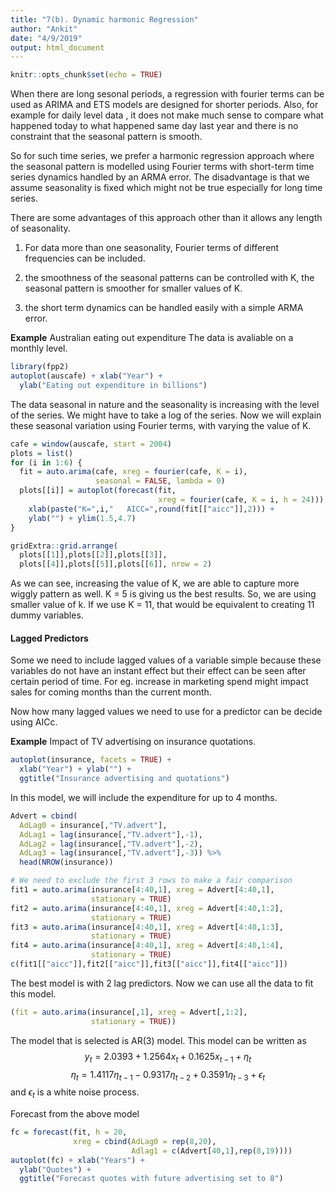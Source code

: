 ```yaml
---
title: "7(b). Dynamic harmonic Regression"
author: "Ankit"
date: "4/9/2019"
output: html_document
---
```


```r
knitr::opts_chunk$set(echo = TRUE)
```

When there are long sesonal periods, a regression with fourier terms can be used as ARIMA and ETS models are designed for shorter periods. Also, for example for daily level data , it does not make much sense to compare what happened today to what happened same day last year and there is no constraint that the seasonal pattern is smooth.

So for such time series, we prefer a harmonic regression approach where the seasonal pattern is modelled using Fourier terms with short-term time series dynamics handled by an ARMA error. The disadvantage is that we assume seasonality is fixed which might not be true especially for long time series.

There are some advantages of this approach other than it allows any length of seasonality.

1. For data more than one seasonality, Fourier terms of different frequencies can be included.

2. the smoothness of the seasonal patterns can be controlled with K, the seasonal pattern is smoother for smaller values of K.

3. the short term dynamics can be handled easily with a simple ARMA error.

**Example**
Australian eating out expenditure
The data is avaliable on a monthly level.
```r
library(fpp2)
autoplot(auscafe) + xlab("Year") +
  ylab("Eating out expenditure in billions")
```

The data seasonal in nature and the seasonality is increasing with the level of the series. We might have to take a log of the series.
Now we will explain these seasonal variation using Fourier terms, with varying the value of K.
```r
cafe = window(auscafe, start = 2004)
plots = list()
for (i in 1:6) {
  fit = auto.arima(cafe, xreg = fourier(cafe, K = i),
                   seasonal = FALSE, lambda = 0)
  plots[[i]] = autoplot(forecast(fit, 
                                 xreg = fourier(cafe, K = i, h = 24))) +
    xlab(paste("K=",i,"   AICC=",round(fit[["aicc"]],2))) +
    ylab("") + ylim(1.5,4.7)
}

gridExtra::grid.arrange(
  plots[[1]],plots[[2]],plots[[3]],
  plots[[4]],plots[[5]],plots[[6]], nrow = 2)
```

As we can see, increasing the value of K, we are able to capture more wiggly pattern as well. K = 5 is giving us the best results. So, we are using smaller value of k. If we use K = 11, that would be equivalent to creating 11 dummy variables.

#### Lagged Predictors
Some we need to include lagged values of a variable simple because these variables do not have an instant effect but their effect can be seen after certain period of time. For eg. increase in marketing spend might impact sales for coming months than the current month.

Now how many lagged values we need to use for a predictor can be decide using AICc.

**Example**
Impact of TV advertising on insurance quotations.
```r
autoplot(insurance, facets = TRUE) +
  xlab("Year") + ylab("") +
  ggtitle("Insurance advertising and quotations")
```

In this model, we will include the expenditure for up to 4 months.

```r
Advert = cbind(
  AdLag0 = insurance[,"TV.advert"],
  AdLag1 = lag(insurance[,"TV.advert"],-1),
  AdLag2 = lag(insurance[,"TV.advert"],-2),
  AdLag3 = lag(insurance[,"TV.advert"],-3)) %>% 
  head(NROW(insurance))

# We need to exclude the first 3 rows to make a fair comparison
fit1 = auto.arima(insurance[4:40,1], xreg = Advert[4:40,1],
                  stationary = TRUE)
fit2 = auto.arima(insurance[4:40,1], xreg = Advert[4:40,1:2],
                  stationary = TRUE)
fit3 = auto.arima(insurance[4:40,1], xreg = Advert[4:40,1:3],
                  stationary = TRUE)
fit4 = auto.arima(insurance[4:40,1], xreg = Advert[4:40,1:4],
                  stationary = TRUE)
c(fit1[["aicc"]],fit2[["aicc"]],fit3[["aicc"]],fit4[["aicc"]])
```

The best model is with 2 lag predictors. Now we can use all the data to fit this model.
```r
(fit = auto.arima(insurance[,1], xreg = Advert[,1:2],
                  stationary = TRUE))
```

The model that is selected is AR(3) model. This model can be written as
$$y_t = 2.0393 + 1.2564 x_t + 0.1625 x_{t-1} + \eta_t$$
$$\eta_t = 1.4117 \eta_{t-1} - 0.9317 \eta_{t-2} + 0.3591 \eta_{t-3} + \epsilon_t$$
and $\epsilon_t$ is a white noise process.

Forecast from the above model
```r
fc = forecast(fit, h = 20,
              xreg = cbind(AdLag0 = rep(8,20),
                           Adlag1 = c(Advert[40,1],rep(8,19))))
autoplot(fc) + xlab("Years") +
  ylab("Quotes") +
  ggtitle("Forecast quotes with future advertising set to 8")
```

